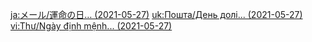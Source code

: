 {{Mail
|title   = Day of Destiny...
|sender  = Fischl
|date    = 2021-05-27
|text    = Today is the day of a sacred star's descent from the depths of the night sky into the mundane world... That star was I, the Prinzessin der Verurteilung! Rejoice, for today is Fischl von Luftschloss Narfidort's... Day of Destiny. And as the Destined One of this blessèd day, the power to bequeath blessings is bestowed upon me now.

Since the things you wish for on your birthday come true, then... best wishes for other people should also work...

By the Prinzessin's power of Phantasmagoria, I hereby bequeath unto you the almighty power to crush all circumstances that would seek to conspire against you.

Ahem, one other thing.

{{Obf|Oz}}'s Gaze of the Deep has observed that you often seem to gather this thing known as a "[[Crystal Core]]."

Since you like them so much, here's a few more to add to your collection.
|items   = Crystal Core*10,Die Heilige Sinfonie*1
|type    = Birthday
|character = Fischl
}}

[[ja:メール/運命の日… (2021-05-27)]]
[[uk:Пошта/День долі... (2021-05-27)]]
[[vi:Thư/Ngày định mệnh... (2021-05-27)]]